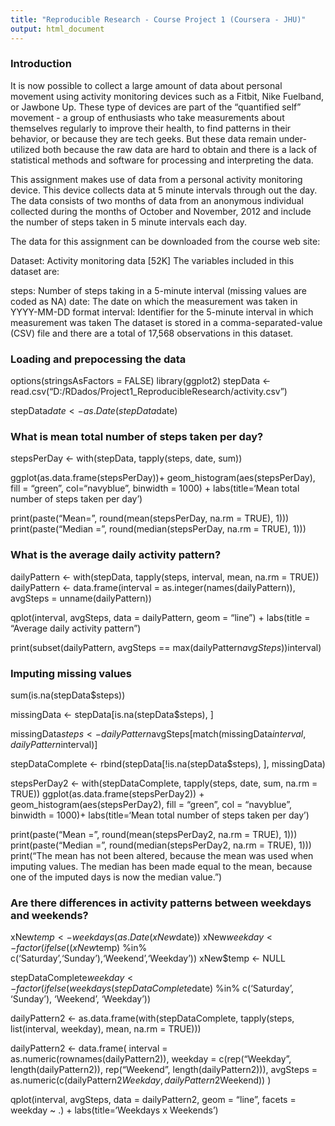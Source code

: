 ---
title: "Reproducible Research - Course Project 1 (Coursera - JHU)"
output: html_document
---

### Introduction

It is now possible to collect a large amount of data about personal movement using activity monitoring devices such as a Fitbit, Nike Fuelband, or Jawbone Up. These type of devices are part of the "quantified self" movement - a group of enthusiasts who take measurements about themselves regularly to improve their health, to find patterns in their behavior, or because they are tech geeks. But these data remain under-utilized both because the raw data are hard to obtain and there is a lack of statistical methods and software for processing and interpreting the data.

This assignment makes use of data from a personal activity monitoring device. This device collects data at 5 minute intervals through out the day. The data consists of two months of data from an anonymous individual collected during the months of October and November, 2012 and include the number of steps taken in 5 minute intervals each day.

The data for this assignment can be downloaded from the course web site:

Dataset: Activity monitoring data [52K]
The variables included in this dataset are:

steps: Number of steps taking in a 5-minute interval (missing values are coded as NA)
date: The date on which the measurement was taken in YYYY-MM-DD format
interval: Identifier for the 5-minute interval in which measurement was taken
The dataset is stored in a comma-separated-value (CSV) file and there are a total of 17,568 observations in this dataset.

### Loading and prepocessing the data

options(stringsAsFactors = FALSE)
library(ggplot2)
stepData <- read.csv("D:/RDados/Project1_ReproducibleResearch/activity.csv")

stepData$date <- as.Date(stepData$date)

### What is mean total number of steps taken per day?

stepsPerDay <- with(stepData, tapply(steps, date, sum))

ggplot(as.data.frame(stepsPerDay))+
        geom_histogram(aes(stepsPerDay), fill = "green", col="navyblue", binwidth = 1000) + 
        labs(title='Mean total number of steps taken per day')

print(paste("Mean=", round(mean(stepsPerDay, na.rm = TRUE), 1)))
print(paste("Median = ", round(median(stepsPerDay, na.rm = TRUE), 1)))

### What is the average daily activity pattern?

dailyPattern <- with(stepData, tapply(steps, interval, mean, na.rm = TRUE))
dailyPattern <- data.frame(interval = as.integer(names(dailyPattern)), avgSteps = unname(dailyPattern))

qplot(interval, avgSteps, data = dailyPattern, geom = "line") + 
        labs(title = "Average daily activity pattern")
        
print(subset(dailyPattern, avgSteps == max(dailyPattern$avgSteps))$interval)

### Imputing missing values

sum(is.na(stepData$steps))

missingData <- stepData[is.na(stepData$steps), ]

missingData$steps <- dailyPattern$avgSteps[match(missingData$interval, dailyPattern$interval)]

stepDataComplete <- rbind(stepData[!is.na(stepData$steps), ], missingData)

stepsPerDay2 <- with(stepDataComplete, tapply(steps, date, sum, na.rm = TRUE))
ggplot(as.data.frame(stepsPerDay2)) + 
        geom_histogram(aes(stepsPerDay2), fill = "green", col = "navyblue", binwidth = 1000)+
        labs(title='Mean total number of steps taken per day')

print(paste("Mean =", round(mean(stepsPerDay2, na.rm = TRUE), 1)))
print(paste("Median =", round(median(stepsPerDay2, na.rm = TRUE), 1)))
print("The mean has not been altered, because the mean was used when imputing values. The median has been made equal to the mean, because one of the imputed days is now the median value.")

### Are there differences in activity patterns between weekdays and weekends?

xNew$temp <- weekdays(as.Date(xNew$date))
xNew$weekday <- factor(ifelse((xNew$temp) %in% c('Saturday','Sunday'),'Weekend','Weekday'))
xNew$temp <- NULL

stepDataComplete$weekday <- 
        factor(ifelse(weekdays(stepDataComplete$date) %in% c('Saturday', 'Sunday'), 'Weekend', 'Weekday'))

dailyPattern2 <- as.data.frame(with(stepDataComplete, tapply(steps, list(interval, weekday), 
                                                             mean, na.rm = TRUE)))

dailyPattern2 <- data.frame(
        interval = as.numeric(rownames(dailyPattern2)),
        weekday = c(rep("Weekday", length(dailyPattern2)), rep("Weekend", length(dailyPattern2))), 
        avgSteps = as.numeric(c(dailyPattern2$Weekday, dailyPattern2$Weekend))
)

qplot(interval, avgSteps, data = dailyPattern2, geom = "line", facets = weekday ~ .) + 
        labs(title='Weekdays x Weekends')
